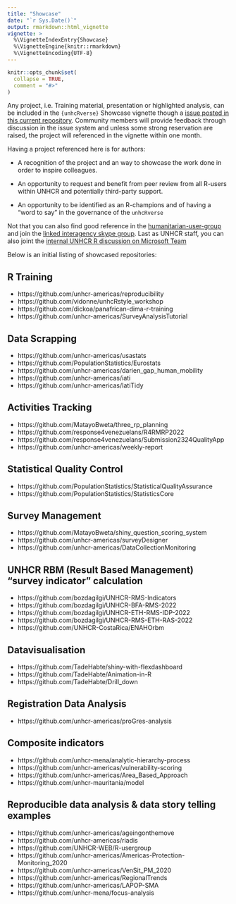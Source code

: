 ```yaml
---
title: "Showcase"
date: "`r Sys.Date()`"
output: rmarkdown::html_vignette
vignette: >
  %\VignetteIndexEntry{Showcase}
  %\VignetteEngine{knitr::rmarkdown}
  %\VignetteEncoding{UTF-8}
---
```


```r
knitr::opts_chunk$set(
  collapse = TRUE,
  comment = "#>"
)
```

 

Any project, i.e. Training material, presentation or highlighted analysis, can be included in the `{unhcRverse}` Showcase vignette though a [issue posted in this current repository](https://github.com/unhcRverse/unhcRverse/issues).  Community members will provide feedback through discussion in the issue system and unless some strong reservation are raised, the project will referenced in the vignette within one month.

Having a project referenced here is for authors:

 * A recognition of the project and an way to showcase the work done in order to inspire colleagues.

 * An opportunity to request and benefit from peer review from all R-users within UNHCR and potentially third-party support.

 * An opportunity to be identified as an R-champions and of having a "word to say" in the governance of the `unhcRverse`


Not that you can also find good reference in the [humanitarian-user-group](https://humanitarian-user-group.github.io/) and join the [linked interagency skype group](https://join.skype.com/qYBKC5q3wKp4). Last as UNHCR staff, you can also joint the [internal UNHCR R discussion on Microsoft Team](https://teams.microsoft.com/l/team/19%3abJPOOPqjzEEM31OYga5Jzw8mqGxDb_V2EKJedvKIims1%40thread.tacv2/conversations?groupId=68d8e31a-a244-479b-8467-4dc6bf9b7fdd&tenantId=e5c37981-6664-4134-8a0c-6543d2af80be)

 
Below is an initial listing of showcased repositories:


## R Training

 * https://github.com/unhcr-americas/reproducibility
 * https://github.com/vidonne/unhcRstyle_workshop
 * https://github.com/dickoa/panafrican-dima-r-training 
 * https://github.com/unhcr-americas/SurveyAnalysisTutorial
 

## Data Scrapping

 * https://github.com/unhcr-americas/usastats
 * https://github.com/PopulationStatistics/Eurostats
 * https://github.com/unhcr-americas/darien_gap_human_mobility
 * https://github.com/unhcr-americas/iati
 * https://github.com/unhcr-americas/IatiTidy
 
## Activities Tracking

 * https://github.com/MatayoBweta/three_rp_planning
 * https://github.com/response4venezuelans/R4RMRP2022
 * https://github.com/response4venezuelans/Submission2324QualityApp
 * https://github.com/unhcr-americas/weekly-report

## Statistical Quality Control

 * https://github.com/PopulationStatistics/StatisticalQualityAssurance
 * https://github.com/PopulationStatistics/StatisticsCore

## Survey Management

 * https://github.com/MatayoBweta/shiny_question_scoring_system
 * https://github.com/unhcr-americas/surveyDesigner
 * https://github.com/unhcr-americas/DataCollectionMonitoring

## UNHCR RBM (Result Based Management) "survey indicator" calculation

 * https://github.com/bozdagilgi/UNHCR-RMS-Indicators
 * https://github.com/bozdagilgi/UNHCR-BFA-RMS-2022
 * https://github.com/bozdagilgi/UNHCR-ETH-RMS-IDP-2022
 * https://github.com/bozdagilgi/UNHCR-RMS-ETH-RAS-2022
 * https://github.com/UNHCR-CostaRica/ENAHOrbm

## Datavisualisation

 * https://github.com/TadeHabte/shiny-with-flexdashboard
 * https://github.com/TadeHabte/Animation-in-R
 * https://github.com/TadeHabte/Drill_down

## Registration Data Analysis 

 * https://github.com/unhcr-americas/proGres-analysis

## Composite indicators 

 * https://github.com/unhcr-mena/analytic-hierarchy-process
 * https://github.com/unhcr-americas/vulnerability-scoring
 * https://github.com/unhcr-americas/Area_Based_Approach
 * https://github.com/unhcr-mauritania/model

## Reproducible data analysis & data story telling examples

 * https://github.com/unhcr-americas/ageingonthemove
 * https://github.com/unhcr-americas/riadis
 * https://github.com/UNHCR-WEB/R-usergroup
 * https://github.com/unhcr-americas/Americas-Protection-Monitoring_2020
 * https://github.com/unhcr-americas/VenSit_PM_2020
 * https://github.com/unhcr-americas/RegionalTrends
 * https://github.com/unhcr-americas/LAPOP-SMA
 * https://github.com/unhcr-mena/focus-analysis